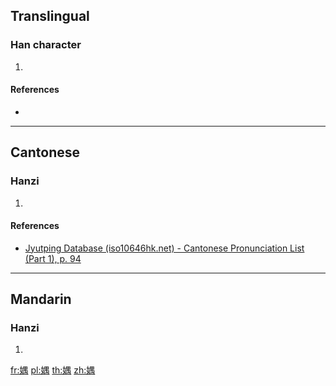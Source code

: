 {{character info/new}}
==Translingual==

===Han character===
{{Han char|rn=38|rad=女|as=09|sn=12|four=|canj=VWLB|ids=⿰女禺}}

# {{defn|Han|sort=女09}}

====References====
* {{Han ref|kx=0266.100|dkj=06471|dj=0533.170|hdz=21065.060|uh=5A80|ud=23168}}

----

==Cantonese==

===Hanzi===
{{yue-hanzi|jyut=[[jyu6]]|y=yu6}}

# {{defn|lang=yue|sort=女09}}

====References====
* [http://www.iso10646hk.net/jp/document/download.jsp Jyutping Database (iso10646hk.net) - Cantonese Pronunciation List (Part 1), p. 94]

----

==Mandarin==

===Hanzi===
{{cmn-hanzi|pin=[[yú]] ([[yu2]])|wg=yü<sup>2</sup>}}

# {{defn|lang=cmn|sort=女09}}

[[fr:媀]]
[[pl:媀]]
[[th:媀]]
[[zh:媀]]
